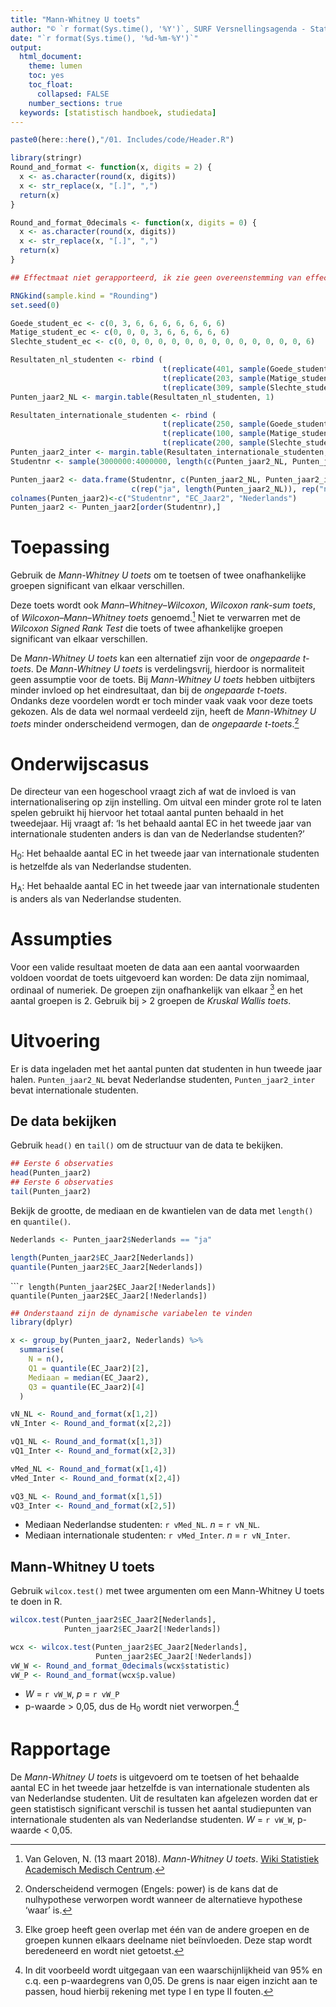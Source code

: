 ```yaml
---
title: "Mann-Whitney U toets"
author: "© `r format(Sys.time(), '%Y')`, SURF Versnellingsagenda - Statistisch Handboek Hoger Onderwijs"
date: "`r format(Sys.time(), '%d-%m-%Y')`"
output:
  html_document:
    theme: lumen
    toc: yes
    toc_float: 
      collapsed: FALSE 
    number_sections: true
  keywords: [statistisch handboek, studiedata]
---
```


<style>
`r htmltools::includeHTML(paste0(here::here(),"/01. Includes/css/Stylesheet_SHHO.css"))`
</style>

```r
paste0(here::here(),"/01. Includes/code/Header.R")
```

<!-- ## BLOK: Functiedefinities.R -->
```r
library(stringr)
Round_and_format <- function(x, digits = 2) {
  x <- as.character(round(x, digits))
  x <- str_replace(x, "[.]", ",")
  return(x)
}

Round_and_format_0decimals <- function(x, digits = 0) {
  x <- as.character(round(x, digits))
  x <- str_replace(x, "[.]", ",")
  return(x)
}
```
<!-- ## /BLOK: Functiedefinities.R -->

<!-- ## BLOK: Data-aanmaken.R -->
```r
## Effectmaat niet gerapporteerd, ik zie geen overeenstemming van effectmaten bij de MW U 

RNGkind(sample.kind = "Rounding")
set.seed(0)

Goede_student_ec <- c(0, 3, 6, 6, 6, 6, 6, 6, 6)
Matige_student_ec <- c(0, 0, 0, 3, 6, 6, 6, 6, 6)
Slechte_student_ec <- c(0, 0, 0, 0, 0, 0, 0, 0, 0, 0, 0, 0, 0, 0, 6)

Resultaten_nl_studenten <- rbind (
                                  t(replicate(401, sample(Goede_student_ec, 11, replace = TRUE))), 
                                  t(replicate(203, sample(Matige_student_ec, 11, replace = TRUE))),
                                  t(replicate(309, sample(Slechte_student_ec, 11, replace = TRUE))))
Punten_jaar2_NL <- margin.table(Resultaten_nl_studenten, 1)

Resultaten_internationale_studenten <- rbind (
                                  t(replicate(250, sample(Goede_student_ec, 11, replace = TRUE))), 
                                  t(replicate(100, sample(Matige_student_ec, 11, replace = TRUE))),
                                  t(replicate(200, sample(Slechte_student_ec, 11, replace = TRUE))))
Punten_jaar2_inter <- margin.table(Resultaten_internationale_studenten, 1)
Studentnr <- sample(3000000:4000000, length(c(Punten_jaar2_NL, Punten_jaar2_inter)))

Punten_jaar2 <- data.frame(Studentnr, c(Punten_jaar2_NL, Punten_jaar2_inter), 
                           c(rep("ja", length(Punten_jaar2_NL)), rep("nee", length(Punten_jaar2_inter))))
colnames(Punten_jaar2)<-c("Studentnr", "EC_Jaar2", "Nederlands")
Punten_jaar2 <- Punten_jaar2[order(Studentnr),]
```
<!-- ## /BLOK: Data-aanmaken.R -->
# Toepassing
Gebruik de *Mann-Whitney U toets* om te toetsen of twee onafhankelijke groepen significant van elkaar verschillen. 

Deze toets wordt ook *Mann–Whitney–Wilcoxon*, *Wilcoxon rank-sum toets*, of *Wilcoxon–Mann–Whitney toets* genoemd.[^1] Niet te verwarren met de *Wilcoxon Signed Rank Test* die toets of twee afhankelijke groepen significant van elkaar verschillen. 

De *Mann-Whitney U toets* kan een alternatief zijn voor de *ongepaarde t-toets*. De *Mann-Whitney U toets* is verdelingsvrij, hierdoor is normaliteit geen assumptie voor de toets. Bij *Mann-Whitney U toets* hebben uitbijters minder invloed op het eindresultaat, dan bij de *ongepaarde t-toets*. Ondanks deze voordelen wordt er toch minder vaak vaak voor deze toets gekozen. Als de data wel normaal verdeeld zijn, heeft de *Mann-Whitney U toets* minder onderscheidend vermogen, dan de *ongepaarde t-toets*.[^2]

# Onderwijscasus
<div id ="casus">
De directeur van een hogeschool vraagt zich af wat de invloed is van internationalisering op zijn instelling. Om uitval een minder grote rol te laten spelen gebruikt hij hiervoor het totaal aantal punten behaald in het tweedejaar. Hij vraagt af: ‘Is het behaald aantal EC in het tweede jaar van internationale studenten anders is dan van de Nederlandse studenten?’ 

H~0~: Het behaalde aantal EC in het tweede jaar van internationale studenten is hetzelfde als van Nederlandse studenten. 

H~A~: Het behaalde aantal EC in het tweede jaar van internationale studenten is anders als van Nederlandse studenten.
</div>

# Assumpties
 Voor een valide resultaat moeten de data aan een aantal voorwaarden voldoen voordat de toets uitgevoerd kan worden: De data zijn nomimaal, ordinaal of numeriek. De groepen zijn onafhankelijk van elkaar [^3] en het aantal groepen is 2. Gebruik bij > 2 groepen de *Kruskal Wallis toets*.

# Uitvoering 
Er is data ingeladen met het aantal punten dat studenten in hun tweede jaar halen. `Punten_jaar2_NL` bevat Nederlandse studenten, `Punten_jaar2_inter` bevat internationale studenten. 

## De data bekijken
Gebruik `head()` en `tail()` om de structuur van de data te bekijken.
<!-- ## BLOK: Data-bekijken.R -->
```r
## Eerste 6 observaties
head(Punten_jaar2)
## Eerste 6 observaties
tail(Punten_jaar2)
```
<!-- ## /BLOK: Data-bekijken.R -->
Bekijk de grootte, de mediaan en de kwantielen van de data met `length()` en `quantile()`. 
<!-- ## BLOK: Data-selecteren.R -->
```r
Nederlands <- Punten_jaar2$Nederlands == "ja"
```
<!-- ## /BLOK: Data-selecteren.R -->

<div class="col-container">
  <div class="col">
<!-- ## BLOK: Data-beschrijven-1.R -->
```r
length(Punten_jaar2$EC_Jaar2[Nederlands])
quantile(Punten_jaar2$EC_Jaar2[Nederlands])
```
<!-- ## /BLOK: Data-beschrijven-1.R -->
  </div>
  <div class="col">
<!-- ## BLOK: Data-beschrijven-2.R -->
``````r
length(Punten_jaar2$EC_Jaar2[!Nederlands])
quantile(Punten_jaar2$EC_Jaar2[!Nederlands])
```
<!-- ## /BLOK: Data-beschrijven-2.R -->
  </div>
</div>
``` r
## Onderstaand zijn de dynamische variabelen te vinden
library(dplyr)

x <- group_by(Punten_jaar2, Nederlands) %>%
  summarise(
    N = n(),
    Q1 = quantile(EC_Jaar2)[2],
    Mediaan = median(EC_Jaar2),
    Q3 = quantile(EC_Jaar2)[4]
  )

vN_NL <- Round_and_format(x[1,2])
vN_Inter <- Round_and_format(x[2,2])

vQ1_NL <- Round_and_format(x[1,3])
vQ1_Inter <- Round_and_format(x[2,3])

vMed_NL <- Round_and_format(x[1,4])
vMed_Inter <- Round_and_format(x[2,4])

vQ3_NL <- Round_and_format(x[1,5])
vQ3_Inter <- Round_and_format(x[2,5])
```
* Mediaan Nederlandse studenten: `r vMed_NL`. *n* = `r vN_NL`.
* Mediaan internationale studenten: `r vMed_Inter`. *n* = `r vN_Inter`.


## Mann-Whitney U toets
Gebruik `wilcox.test()` met twee argumenten om een Mann-Whitney U toets te doen in R.
<!-- ## BLOK: Mann-Whitney-U-toets.R -->
```r
wilcox.test(Punten_jaar2$EC_Jaar2[Nederlands], 
            Punten_jaar2$EC_Jaar2[!Nederlands])
```
<!-- ## /BLOK: Mann-Whitney-U-toets.R -->

```r
wcx <- wilcox.test(Punten_jaar2$EC_Jaar2[Nederlands],
                   Punten_jaar2$EC_Jaar2[!Nederlands])
vW_W <- Round_and_format_0decimals(wcx$statistic)
vW_P <- Round_and_format(wcx$p.value)
```
* *W* = `r vW_W`, *p* = `r vW_P`
* p-waarde > 0,05, dus de H~0~ wordt niet verworpen.[^4]

# Rapportage
De *Mann-Whitney U toets* is uitgevoerd om te toetsen of het behaalde aantal EC in het tweede jaar hetzelfde is van internationale studenten als van Nederlandse studenten. Uit de resultaten kan afgelezen worden dat er geen statistisch significant verschil is tussen het aantal studiepunten van internationale studenten als van Nederlandse studenten. *W* = `r vW_W`, p-waarde < 0,05. 

 
[^1]: Van Geloven, N. (13 maart 2018). *Mann-Whitney U toets*. [Wiki Statistiek Academisch Medisch Centrum](https://wikistatistiek.amc.nl/index.php/Mann-Whitney_U_toets).
[^2]: Onderscheidend vermogen (Engels: power) is de kans dat de nulhypothese verworpen wordt wanneer de alternatieve hypothese 'waar' is.  
[^3]: Elke groep heeft geen overlap met één van de andere groepen en de groepen kunnen elkaars deelname niet beïnvloeden. Deze stap wordt beredeneerd en wordt niet getoetst.  
[^4]: In dit voorbeeld wordt uitgegaan van een waarschijnlijkheid van 95% en c.q. een p-waardegrens van 0,05. De grens is naar eigen inzicht aan te passen, houd hierbij rekening met type I en type II fouten.